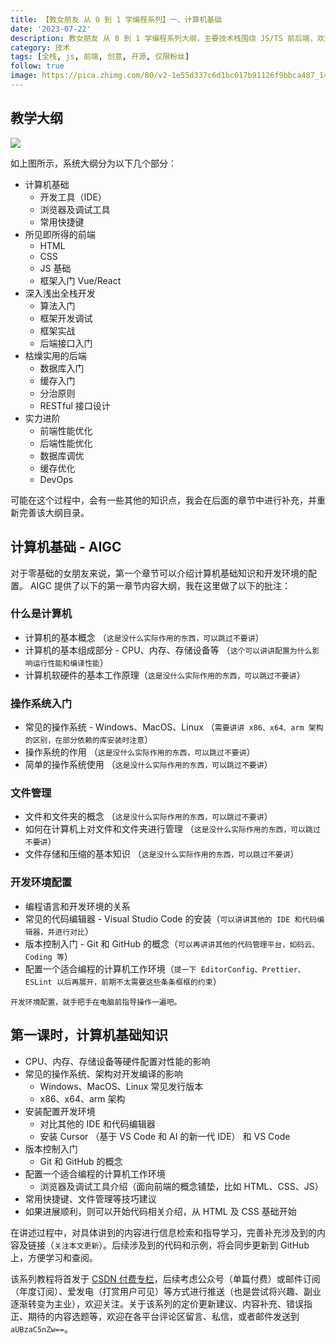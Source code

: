 ```yaml
---
title: 【教女朋友 从 0 到 1 学编程系列】一、计算机基础
date: '2023-07-22'
description: 教女朋友 从 0 到 1 学编程系列大纲，主要技术栈围绕 JS/TS 前后端，欢迎完善补充，提出宝贵意见。
category: 技术
tags: [全栈, js, 前端, 创意, 开源, 仅限粉丝]
follow: true
image: https://pica.zhimg.com/80/v2-1e55d337c6d1bc017b91126f9bbca487_1440w.png
---
```


## 教学大纲

![](https://pica.zhimg.com/80/v2-1e55d337c6d1bc017b91126f9bbca487_1440w.png)

如上图所示，系统大纲分为以下几个部分：

- 计算机基础
  - 开发工具（IDE）
  - 浏览器及调试工具
  - 常用快捷键
- 所见即所得的前端
  - HTML
  - CSS
  - JS 基础
  - 框架入门 Vue/React
- 深入浅出全栈开发
  - 算法入门
  - 框架开发调试
  - 框架实战
  - 后端接口入门
- 枯燥实用的后端
  - 数据库入门
  - 缓存入门
  - 分治原则
  - RESTful 接口设计
- 实力进阶
  - 前端性能优化
  - 后端性能优化
  - 数据库调优
  - 缓存优化
  - DevOps

可能在这个过程中，会有一些其他的知识点，我会在后面的章节中进行补充，并重新完善该大纲目录。

## 计算机基础 - AIGC

对于零基础的女朋友来说，第一个章节可以介绍计算机基础知识和开发环境的配置。 AIGC 提供了以下的第一章节内容大纲，我在这里做了以下的批注：

### 什么是计算机

- 计算机的基本概念 （`这是没什么实际作用的东西，可以跳过不要讲`）
- 计算机的基本组成部分 - CPU、内存、存储设备等 （`这个可以讲讲配置为什么影响运行性能和编译性能`）
- 计算机软硬件的基本工作原理（`这是没什么实际作用的东西，可以跳过不要讲`）

### 操作系统入门

- 常见的操作系统 - Windows、MacOS、Linux （`需要讲讲 x86、x64、arm 架构的区别，在部分依赖的库安装时注意`）
- 操作系统的作用 （`这是没什么实际作用的东西，可以跳过不要讲`）
- 简单的操作系统使用 （`这是没什么实际作用的东西，可以跳过不要讲`）

### 文件管理

- 文件和文件夹的概念 （`这是没什么实际作用的东西，可以跳过不要讲`）
- 如何在计算机上对文件和文件夹进行管理 （`这是没什么实际作用的东西，可以跳过不要讲`）
- 文件存储和压缩的基本知识 （`这是没什么实际作用的东西，可以跳过不要讲`）

### 开发环境配置

- 编程语言和开发环境的关系
- 常见的代码编辑器 - Visual Studio Code 的安装（`可以讲讲其他的 IDE 和代码编辑器，并进行对比`）
- 版本控制入门 - Git 和 GitHub 的概念（`可以再讲讲其他的代码管理平台，如码云、Coding 等`）
- 配置一个适合编程的计算机工作环境（`提一下 EditorConfig、Prettier、ESLint 以后再展开，前期不太需要这些条条框框的约束`）

`开发环境配置，就手把手在电脑前指导操作一遍吧。`

## 第一课时，计算机基础知识

- CPU、内存、存储设备等硬件配置对性能的影响
- 常见的操作系统、架构对开发编译的影响
  - Windows、MacOS、Linux 常见发行版本
  - x86、x64、arm 架构
- 安装配置开发环境
  - 对比其他的 IDE 和代码编辑器
  - 安装 Cursor （基于 VS Code 和 AI 的新一代 IDE） 和 VS Code
- 版本控制入门
  - Git 和 GitHub 的概念
- 配置一个适合编程的计算机工作环境
  - 浏览器及调试工具介绍（面向前端的概念铺垫，比如 HTML、CSS、JS）
- 常用快捷键、文件管理等技巧建议
- 如果进展顺利，则可以开始代码相关介绍，从 HTML 及 CSS 基础开始

在讲述过程中，对具体讲到的内容进行信息检索和指导学习，完善补充涉及到的内容及链接（`关注本文更新`）。后续涉及到的代码和示例，将会同步更新到 GitHub 上，方便学习和查阅。

该系列教程将首发于 [CSDN 付费专栏](https://blog.csdn.net/jslygwx/category_12386016.html)，后续考虑公众号（单篇付费）或邮件订阅（年度订阅）、爱发电（打赏用户可见）等方式进行推送（也是尝试将兴趣、副业逐渐转变为主业），欢迎关注。关于该系列的定价更新建议、内容补充、错误指正、期待的内容选题等，欢迎在各平台评论区留言、私信，或者邮件发送到 `aUBzaC5nZw==`。
